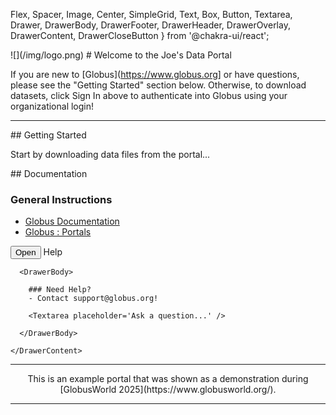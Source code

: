   Flex, 
  Spacer,
  Image,
  Center,
  SimpleGrid,
  Text,
  Box,
  Button,
  Textarea,
  Drawer,
  DrawerBody,
  DrawerFooter,
  DrawerHeader,
  DrawerOverlay,
  DrawerContent,
  DrawerCloseButton
} from '@chakra-ui/react';

<Flex>
  <Box p={4} m={4}>
    ![](/img/logo.png)
  </Box>
  <Spacer />
  <Box>
  # Welcome to the Joe's Data Portal

  If you are new to [Globus](https://www.globus.org] or have questions, please see the "Getting Started" section below. Otherwise, to download datasets, click Sign In above to authenticate into Globus using your organizational login!
  </Box>
</Flex>

<hr />

<SimpleGrid columns={2} spacing={10}>

<Box>
  ## Getting Started

Start by downloading data files from the portal...

</Box>

<Box>
  ## Documentation
  
  ### General Instructions
  - [Globus Documentation](https://docs.globus.org/)
  - [Globus : Portals](https://www.globus.org/portals)
  


  <Button ref={btnRef} colorScheme='teal' onClick={onOpen}>
    Open
  </Button>
  <Drawer
    isOpen={isOpen}
    placement='right'
    onClose={onClose}
    finalFocusRef={btnRef}
  >
    <DrawerOverlay />
    <DrawerContent>
      <DrawerCloseButton />
      <DrawerHeader>Help</DrawerHeader>

      <DrawerBody>
        
        ### Need Help?
        - Contact support@globus.org!
    
        <Textarea placeholder='Ask a question...' />
    
      </DrawerBody>

    </DrawerContent>
  </Drawer>

</Box>

</SimpleGrid>

<hr />

<Center>
  <Text fontSize="sm" as="span">
  This is an example portal that was shown as a demonstration during [GlobusWorld 2025](https://www.globusworld.org/).
  </Text>
</Center>

<hr />

